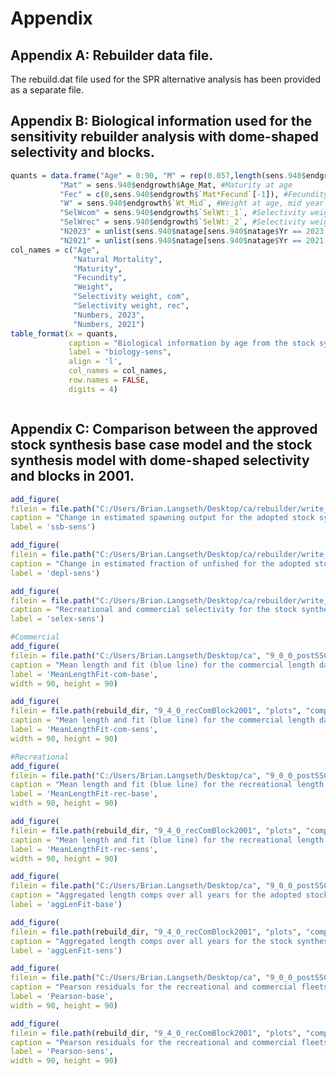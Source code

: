 \clearpage
# Appendix

## Appendix A: Rebuilder data file.{#append_a}

The rebuild.dat file used for the SPR alternative analysis has been provided as a separate file.

\clearpage
## Appendix B: Biological information used for the sensitivity rebuilder analysis with dome-shaped selectivity and blocks.{#append_b}

```r
quants = data.frame("Age" = 0:90, "M" = rep(0.057,length(sens.940$endgrowth$int_Age)), #M at age
           "Mat" = sens.940$endgrowth$Age_Mat, #Maturity at age
           "Fec" = c(0,sens.940$endgrowth$`Mat*Fecund`[-1]), #Fecundity at age * maturity at age. Reset age 0 to 0
           "W" = sens.940$endgrowth$`Wt_Mid`, #Weight at age, mid year weight
           "SelWcom" = sens.940$endgrowth$`SelWt:_1`, #Selectivity weight, com
           "SelWrec" = sens.940$endgrowth$`SelWt:_2`, #Selectivity weight, rec
           "N2023" = unlist(sens.940$natage[sens.940$natage$Yr == 2023 & sens.940$natage$`Beg/Mid`=="B", c(which(names(sens.940$natage)=="0"):which(names(sens.940$natage)=="90"))]), #Beg N at age 2023
           "N2021" = unlist(sens.940$natage[sens.940$natage$Yr == 2021 & sens.940$natage$`Beg/Mid`=="B", c(which(names(sens.940$natage)=="0"):which(names(sens.940$natage)=="90"))])) #Beg N at age 2021
col_names = c("Age",
              "Natural Mortality", 
              "Maturity",
              "Fecundity", 
              "Weight",
              "Selectivity weight, com", 
              "Selectivity weight, rec", 
              "Numbers, 2023", 
              "Numbers, 2021")
table_format(x = quants,
             caption = "Biological information by age from the stock synthesis sensitivity model that informs the rebuilding sensitivity. The sensitivity model and rebuilding sensitivity assumed a single sex so values are not provided by sex",
             label = "biology-sens",
             align = 'l',
             col_names = col_names,
             row.names = FALSE,
             digits = 4)
```


```r
```


\clearpage
## Appendix C: Comparison between the approved stock synthesis base case model and the stock synthesis model with dome-shaped selectivity and blocks in 2001.{#append_b}

<!-- tab:sensitivity table -->
\include{tex_tables/sensitivity_table.tex}


<!-- Spawning output and status comparisons -->
```r
add_figure(
filein = file.path("C:/Users/Brian.Langseth/Desktop/ca/rebuilder/write_up/figures", "rebuilder_sensitivities_compare2_spawnbio_uncertainty.png"), 
caption = "Change in estimated spawning output for the adopted stock synthesis base model (base) and the stock synthesis sensitivity model (RecCom Block 2001). Shading indicates 95 percent confidence intervals around each scenario",
label = 'ssb-sens')

add_figure(
filein = file.path("C:/Users/Brian.Langseth/Desktop/ca/rebuilder/write_up/figures", "rebuilder_sensitivities_compare4_Bratio_uncertainty.png"), 
caption = "Change in estimated fraction of unfished for the adopted stock synthesis base model (base) and the stock synthesis sensitivity model that informs the rebuilding sensitivity (RecCom Block 2001). Shading indicates 95 percent confidence intervals around each scenario",
label = 'depl-sens')
```


```r
add_figure(
filein = file.path("C:/Users/Brian.Langseth/Desktop/ca/rebuilder/write_up/figures", "selex_compare.png"), 
caption = "Recreational and commercial selectivity for the stock synthesis sensitvity model with blocks in 2001 and allowing dome-shaped selectivity (red lines) compared to the selectivity for the adopted base model (blue lines)",
label = 'selex-sens')
```

<!-- Mean length fits -->
```r
#Commercial
add_figure(
filein = file.path("C:/Users/Brian.Langseth/Desktop/ca", "9_0_0_postSSC_base", "plots", "comp_lenfit_data_weighting_TA1.8_CA_Commercial.png"), 
caption = "Mean length and fit (blue line) for the commercial length data from the adoped stock synthesis base model with 95 percent confidence intervals (solid black bar) based on current samples sizes. Thinner intervals (with capped ends) show result of further adjusting sample sizes based on suggested multiplier for Francis data weighting",
label = 'MeanLengthFit-com-base',
width = 90, height = 90)

add_figure(
filein = file.path(rebuild_dir, "9_4_0_recComBlock2001", "plots", "comp_lenfit_data_weighting_TA1.8_CA_Commercial.png"), 
caption = "Mean length and fit (blue line) for the commercial length data from the stock synthesis sensitivity model with 95 percent confidence intervals (solid black bar) based on current samples sizes. Thinner intervals (with capped ends) show result of further adjusting sample sizes based on suggested multiplier for Francis data weighting",
label = 'MeanLengthFit-com-sens',
width = 90, height = 90)

#Recreational
add_figure(
filein = file.path("C:/Users/Brian.Langseth/Desktop/ca", "9_0_0_postSSC_base", "plots", "comp_lenfit_data_weighting_TA1.8_CA_Recreational.png"), 
caption = "Mean length and fit (blue line) for the recreational length data from the adoped stock synthesis base model with 95 percent confidence intervals (solid black bar) based on current samples sizes. Thinner intervals (with capped ends) show result of further adjusting sample sizes based on suggested multiplier for Francis data weighting",
label = 'MeanLengthFit-rec-base',
width = 90, height = 90)

add_figure(
filein = file.path(rebuild_dir, "9_4_0_recComBlock2001", "plots", "comp_lenfit_data_weighting_TA1.8_CA_Recreational.png"), 
caption = "Mean length and fit (blue line) for the recreational length data from the stock synthesis sensitivity model with 95 percent confidence intervals (solid black bar) based on current samples sizes. Thinner intervals (with capped ends) show result of further adjusting sample sizes based on suggested multiplier for Francis data weighting",
label = 'MeanLengthFit-rec-sens',
width = 90, height = 90)
```

<!-- Aggregate length plots -->
```r
add_figure(
filein = file.path("C:/Users/Brian.Langseth/Desktop/ca", "9_0_0_postSSC_base", "plots", "comp_lenfit__aggregated_across_time.png"), 
caption = "Aggregated length comps over all years for the adopted stock synthesis base model",
label = 'aggLenFit-base')

add_figure(
filein = file.path(rebuild_dir, "9_4_0_recComBlock2001", "plots", "comp_lenfit__aggregated_across_time.png"), 
caption = "Aggregated length comps over all years for the stock synthesis sensitivity model",
label = 'aggLenFit-sens')
```

<!-- Person residuals -->
```r
add_figure(
filein = file.path("C:/Users/Brian.Langseth/Desktop/ca", "9_0_0_postSSC_base", "plots", "comp_lenfit__multi-fleet_comparison.png"), 
caption = "Pearson residuals for the recreational and commercial fleets for the adopted stock synthesis base model. Closed bubbles are positive residuals (observed > expected) and open bubbles are negative residuals (observed < expected)",
label = 'Pearson-base',
width = 90, height = 90)

add_figure(
filein = file.path(rebuild_dir, "9_4_0_recComBlock2001", "plots", "comp_lenfit__multi-fleet_comparison.png"), 
caption = "Pearson residuals for the recreational and commercial fleets for the stock synthesis sensitivity model. Closed bubbles are positive residuals (observed > expected) and open bubbles are negative residuals (observed < expected)",
label = 'Pearson-sens',
width = 90, height = 90)
```